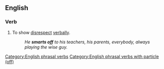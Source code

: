 ==English==

===Verb===
{{en-verb|head=[[smart]] [[off]]|smarts off|smarting off|smarted off}}

# {{context|idiomatic|lang=en}} To show [[disrespect]] [[verbally]].
#: ''He '''smarts off''' to his teachers, his parents, everybody, always playing the wise guy.''

[[Category:English phrasal verbs]]
[[Category:English phrasal verbs with particle (off)]]